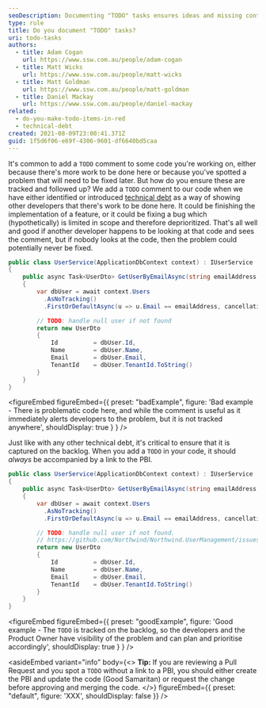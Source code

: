 ```yaml
---
seoDescription: Documenting "TODO" tasks ensures ideas and missing content are tracked, making it easier to prioritize and complete tasks.
type: rule
title: Do you document "TODO" tasks?
uri: todo-tasks
authors:
  - title: Adam Cogan
    url: https://www.ssw.com.au/people/adam-cogan
  - title: Matt Wicks
    url: https://www.ssw.com.au/people/matt-wicks
  - title: Matt Goldman
    url: https://www.ssw.com.au/people/matt-goldman
  - title: Daniel Mackay
    url: https://www.ssw.com.au/people/daniel-mackay
related:
  - do-you-make-todo-items-in-red
  - technical-debt
created: 2021-08-09T23:00:41.371Z
guid: 1f5d6f06-e69f-4306-9601-df6640bd5caa
---
```


It's common to add a `TODO` comment to some code you're working on, either because there's more work to be done here or because you've spotted a problem that will need to be fixed later. But how do you ensure these are tracked and followed up?
We add a `TODO` comment to our code when we have either identified or introduced [technical debt](/technical-debt) as a way of showing other developers that there's work to be done here. It could be finishing the implementation of a feature, or it could be fixing a bug which (hypothetically) is limited in scope and therefore deprioritized. That's all well and good if another developer happens to be looking at that code and sees the comment, but if nobody looks at the code, then the problem could potentially never be fixed.

```cs
public class UserService(ApplicationDbContext context) : IUserService
{
    public async Task<UserDto> GetUserByEmailAsync(string emailAddress, CancellationToken cancellationToken = default)
    {
        var dbUser = await context.Users
          .AsNoTracking()
          .FirstOrDefaultAsync(u => u.Email == emailAddress, cancellationToken);

        // TODO: handle null user if not found
        return new UserDto
        {
            Id          = dbUser.Id,
            Name        = dbUser.Name,
            Email       = dbUser.Email,
            TenantId    = dbUser.TenantId.ToString()
        }
    }
}
```

<figureEmbed figureEmbed={{
  preset: "badExample",
  figure: 'Bad example - There is problematic code here, and while the comment is useful as it immediately alerts developers to the problem, but it is not tracked anywhere',
  shouldDisplay: true
} } />


Just like with any other technical debt, it's critical to ensure that it is captured on the backlog. When you add a `TODO` in your code, it should _always_ be accompanied by a link to the PBI.

```cs
public class UserService(ApplicationDbContext context) : IUserService
{
    public async Task<UserDto> GetUserByEmailAsync(string emailAddress, CancellationToken cancellationToken = default)
    {
        var dbUser = await context.Users
          .AsNoTracking()
          .FirstOrDefaultAsync(u => u.Email == emailAddress, cancellationToken);

        // TODO: handle null user if not found.
        // https://github.com/Northwind/Northwind.UserManagement/issues/324
        return new UserDto
        {
            Id          = dbUser.Id,
            Name        = dbUser.Name,
            Email       = dbUser.Email,
            TenantId    = dbUser.TenantId.ToString()
        }
    }
}
```

<figureEmbed figureEmbed={{
  preset: "goodExample",
  figure: 'Good example - The `TODO` is tracked on the backlog, so the developers and the Product Owner have visibility of the problem and can plan and prioritise accordingly',
  shouldDisplay: true
} } />


<asideEmbed
  variant="info"
  body={<>
    **Tip:** If you are reviewing a Pull Request and you spot a `TODO` without a link to a PBI, you should either create the PBI and update the code (Good Samaritan) or request the change before approving and merging the code.
  </>}
  figureEmbed={{
    preset: "default",
    figure: 'XXX',
    shouldDisplay: false
  }}
/>
